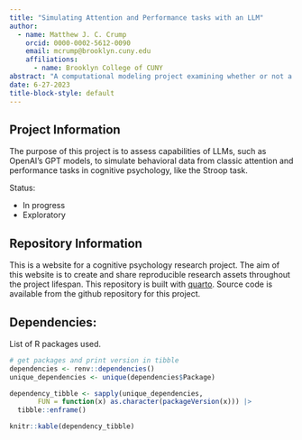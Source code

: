 ```yaml
---
title: "Simulating Attention and Performance tasks with an LLM"
author:
  - name: Matthew J. C. Crump
    orcid: 0000-0002-5612-0090
    email: mcrump@brooklyn.cuny.edu
    affiliations:
      - name: Brooklyn College of CUNY
abstract: "A computational modeling project examining whether or not a GPT model can simulate human performance in classic attention and performance tasks."
date: 6-27-2023
title-block-style: default
---
```


## Project Information

The purpose of this project is to assess capabilities of LLMs, such as OpenAI's GPT models, to simulate behavioral data from classic attention and performance tasks in cognitive psychology, like the Stroop task.

Status:

-   In progress
-   Exploratory

## Repository Information

This is a website for a cognitive psychology research project. The aim of this website is to create and share reproducible research assets throughout the project lifespan. This repository is built with [quarto](https://quarto.org). Source code is available from the github repository for this project.

## Dependencies:

List of R packages used.

```r
# get packages and print version in tibble
dependencies <- renv::dependencies()
unique_dependencies <- unique(dependencies$Package)

dependency_tibble <- sapply(unique_dependencies,
       FUN = function(x) as.character(packageVersion(x))) |>
  tibble::enframe()

knitr::kable(dependency_tibble)
```
